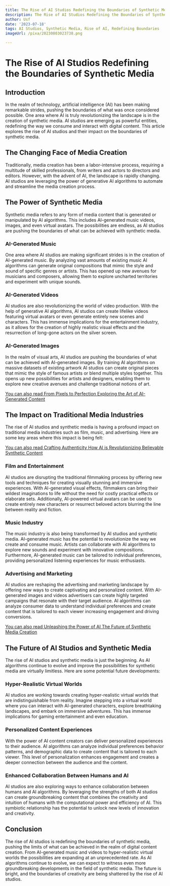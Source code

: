```yaml
---
title: The Rise of AI Studios Redefining the Boundaries of Synthetic Media
description: The Rise of AI Studios Redefining the Boundaries of Synthetic Media
author: Usf
date: '2023-07-18'
tags: AI Studios, Synthetic Media, Rise of AI, Redefining Boundaries
imageUrl: /pixa/20230803023738.png

---
```

# The Rise of  AI Studios Redefining the Boundaries of Synthetic Media

## Introduction

In the realm of technology, artificial intelligence (AI) has been making remarkable strides, pushing  the boundaries of what was once considered possible.  One area where AI is  truly revolutionizing the  landscape is in the creation of synthetic  media. AI studios are emerging as powerful entities, redefining the way  we consume and interact with  digital content. This article explores  the  rise of AI  studios and their  impact on the boundaries of synthetic media.

## The Changing Face of Media Creation

Traditionally, media creation has  been a  labor-intensive process, requiring a multitude of skilled professionals, from writers and actors to directors and editors. However, with  the  advent of AI, the landscape is rapidly changing. AI studios  are leveraging the power of generative AI algorithms to automate and streamline the media creation process.

## The Power of Synthetic Media

Synthetic media refers to any form of media content that is generated or manipulated by AI  algorithms. This includes AI-generated music videos, images, and even virtual avatars. The possibilities  are endless, as AI studios are pushing the boundaries of what can be achieved with  synthetic media.

### AI-Generated Music

One area  where AI studios are making  significant strides is in the creation of  AI-generated music. By analyzing vast amounts of existing music AI algorithms can generate original  compositions that mimic the style and sound of specific genres or artists. This has opened  up new avenues for musicians and  composers, allowing them to explore uncharted  territories and experiment with unique sounds.

### AI-Generated Videos

AI studios are also revolutionizing the world of video production.  With the help of generative AI algorithms, AI studios  can create lifelike videos  featuring virtual avatars or even generate entirely  new scenes and  characters. This has  immense implications for the entertainment industry, as  it allows for the  creation of highly realistic visual effects and the resurrection of long-gone actors  on the silver screen.

### AI-Generated  Images

In the realm of visual arts,  AI studios are pushing the boundaries of what can be achieved with AI-generated images.  By training AI algorithms on massive datasets  of existing artwork AI studios can create original pieces  that mimic the style  of  famous artists or blend multiple styles together. This opens up new possibilities  for artists and designers, enabling them to  explore new creative avenues  and challenge traditional  notions of art.

[You can also read From Pixels to Perfection Exploring the Art  of AI-Generated Content](From%20Pixels%20to%20Perfection%20Exploring%20the%20Art%20of%20AI-Generated%20Content)


## The Impact on Traditional Media Industries

The rise of AI studios and synthetic  media is having  a profound impact on traditional media industries such as film, music, and  advertising. Here are some key  areas where this impact is being felt:

[You can also read Crafting Authenticity How AI is Revolutionizing Believable Synthetic Content](Crafting%20Authenticity%20How%20AI%20is%20Revolutionizing%20Believable%20Synthetic%20Content)


### Film and Entertainment

AI studios are disrupting the traditional filmmaking process by offering new tools and techniques for creating visually stunning and immersive experiences. With AI-generated visual effects, filmmakers can bring their wildest imaginations to life without the  need for costly practical effects or elaborate sets. Additionally, AI-powered virtual avatars can be used to create entirely new characters or resurrect beloved  actors blurring the line between  reality  and fiction.

### Music Industry

The music industry  is also being transformed by AI studios and synthetic media. AI-generated music has the potential to revolutionize the way we create and consume music. Artists can collaborate with AI algorithms to explore new sounds  and experiment with innovative compositions. Furthermore, AI-generated music can  be tailored to individual  preferences, providing personalized listening experiences for  music enthusiasts.

### Advertising  and Marketing

AI studios are reshaping the advertising and marketing landscape by offering new ways to create  captivating and personalized content.  With AI-generated images and videos advertisers can create highly targeted campaigns that  resonate with their target audience. AI algorithms can analyze consumer data to understand individual preferences and create  content that is  tailored to  each viewer increasing engagement and driving  conversions.

[You can also read Unleashing the Power  of AI The Future of  Synthetic Media Creation](Unleashing%20the%20Power%20of%20AI%20The%20Future%20of%20Synthetic%20Media%20Creation)


## The  Future of AI  Studios and Synthetic Media

The rise of AI studios and synthetic media is just the  beginning. As AI algorithms continue to evolve and improve the possibilities  for  synthetic media are virtually limitless. Here are some potential  future developments:

### Hyper-Realistic Virtual  Worlds

AI studios are working towards  creating hyper-realistic virtual worlds that are indistinguishable  from reality. Imagine stepping into a virtual world where you can interact with AI-generated characters, explore breathtaking landscapes, and embark on immersive adventures. This has immense implications for gaming entertainment and even education.

### Personalized Content Experiences

With the power of AI content creators can deliver personalized experiences  to their audience. AI algorithms can analyze individual preferences behavior patterns, and  demographic data to create content that is tailored to each viewer. This level of personalization enhances engagement and creates a deeper connection between the audience and  the content.

### Enhanced Collaboration Between Humans and AI

AI studios are also exploring  ways to enhance collaboration  between humans and AI algorithms. By leveraging  the strengths of  both  AI studios can create groundbreaking content that combines the creativity and intuition of humans  with the computational power and efficiency of AI. This symbiotic relationship has the potential to unlock new levels of innovation and creativity.

## Conclusion

The rise of AI studios is redefining the boundaries of synthetic media, pushing the limits of what can be achieved in the realm of digital content creation. From AI-generated music  and videos to hyper-realistic virtual worlds the possibilities are expanding at an unprecedented rate. As AI algorithms continue to evolve, we can expect to witness even more  groundbreaking developments in the field of synthetic media. The future is bright, and the boundaries  of creativity are being shattered by the rise  of AI studios.